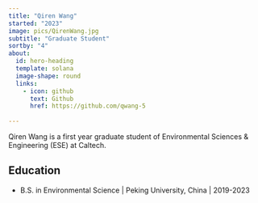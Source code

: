 ```yaml
---
title: "Qiren Wang"
started: "2023"
image: pics/QirenWang.jpg
subtitle: "Graduate Student"
sortby: "4"
about:
  id: hero-heading
  template: solana
  image-shape: round
  links:
    - icon: github
      text: Github
      href: https://github.com/qwang-5
	  
---
```



Qiren Wang is a first year graduate student of Environmental Sciences & Engineering (ESE) at Caltech.

## Education

- [B.S. in Environmental Science]{.fw-bold} | Peking University, China  | 2019-2023  

